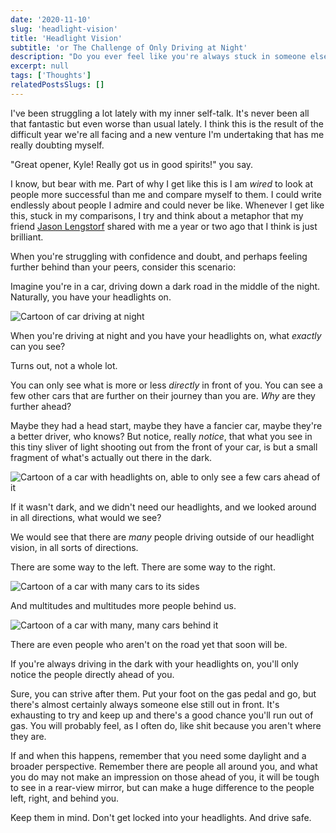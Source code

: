 ```yaml
---
date: '2020-11-10'
slug: 'headlight-vision'
title: 'Headlight Vision'
subtitle: 'or The Challenge of Only Driving at Night'
description: "Do you ever feel like you're always stuck in someone else's rearview, failing to ever catch up to them? Might be time to change your persective."
excerpt: null
tags: ['Thoughts']
relatedPostsSlugs: []
---
```


I've been struggling a lot lately with my inner self-talk. It's never been all that fantastic but even worse than usual lately. I think this is the result of the difficult year we're all facing and a new venture I'm undertaking that has me really doubting myself.

"Great opener, Kyle! Really got us in good spirits!" you say.

I know, but bear with me. Part of why I get like this is I am _wired_ to look at people more successful than me and compare myself to them. I could write endlessly about people I admire and could never be like. Whenever I get like this, stuck in my comparisons, I try and think about a metaphor that my friend [Jason Lengstorf](https://twitter.com/jlengstorf) shared with me a year or two ago that I think is just brilliant.

When you're struggling with confidence and doubt, and perhaps feeling further behind than your peers, consider this scenario:

Imagine you're in a car, driving down a dark road in the middle of the night. Naturally, you have your headlights on.

![Cartoon of car driving at night](./images/nightDriving.jpg)

When you're driving at night and you have your headlights on, what _exactly_ can you see?

Turns out, not a whole lot.

You can only see what is more or less _directly_ in front of you. You can see a few other cars that are further on their journey than you are. _Why_ are they further ahead?

Maybe they had a head start, maybe they have a fancier car, maybe they're a better driver, who knows? But notice, really _notice_, that what you see in this tiny sliver of light shooting out from the front of your car, is but a small fragment of what's actually out there in the dark.

![Cartoon of a car with headlights on, able to only see a few cars ahead of it](./images/headlightVision.jpg)

If it wasn't dark, and we didn't need our headlights, and we looked around in all directions, what would we see?

We would see that there are _many_ people driving outside of our headlight vision, in all sorts of directions.

There are some way to the left. There are some way to the right.

![Cartoon of a car with many cars to its sides](./images/leftAndRight.jpg)

And multitudes and multitudes more people behind us.

![Cartoon of a car with many, many cars behind it](./images/trafficBehind.jpg)

There are even people who aren't on the road yet that soon will be.

If you're always driving in the dark with your headlights on, you'll only notice the people directly ahead of you.

Sure, you can strive after them. Put your foot on the gas pedal and go, but there's almost certainly always someone else still out in front. It's exhausting to try and keep up and there's a good chance you'll run out of gas. You will probably feel, as I often do, like shit because you aren't where they are.

If and when this happens, remember that you need some daylight and a broader perspective. Remember there are people all around you, and what you do may not make an impression on those ahead of you, it will be tough to see in a rear-view mirror, but can make a huge difference to the people left, right, and behind you.

Keep them in mind. Don't get locked into your headlights. And drive safe.
